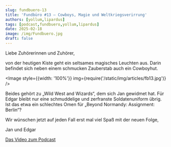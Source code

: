 ```yaml
---
slug: fundbuero-13
title: 'Fundbüro #13 – Cowboys, Magie und Weltkriegsverirrung'
authors: [yollum,lipardus]
tags: [podcast,fundbuero,yollum,lipardus]
date: 2025-02-18
image: /img/Fundbuero.jpg
draft: false
---
```



Liebe Zuhörerinnen und Zuhörer,

von der heutigen Kiste geht ein seltsames magisches Leuchten aus. Darin befindet sich neben einem schmucken Zauberstab auch ein Cowboyhut.

<Image style={{width: '100%'}} img={require('/static/img/articles/fb13.jpg')} />

<!--truncate-->

Beides gehört zu „Wild West and Wizards“, dem sich Jan gewidmet hat. Für Edgar bleibt nur eine schmuddelige und zerfranste Soldatenuniform übrig. Ist das etwa ein schlechtes Omen für „Beyond Normandy: Assignment: Berlin“?

Wir wünschen jetzt auf jeden Fall erst mal viel Spaß mit der neuen Folge,

Jan und Edgar

[Das Video zum Podcast](https://youtu.be/4hQH4SKIdtk)

<ReactPlayer
    width="100%"
    height="50px"
    controls
    url='https://m10z.picnotes.de/Fundbuero/Fundbuero_013.mp3'
/>

